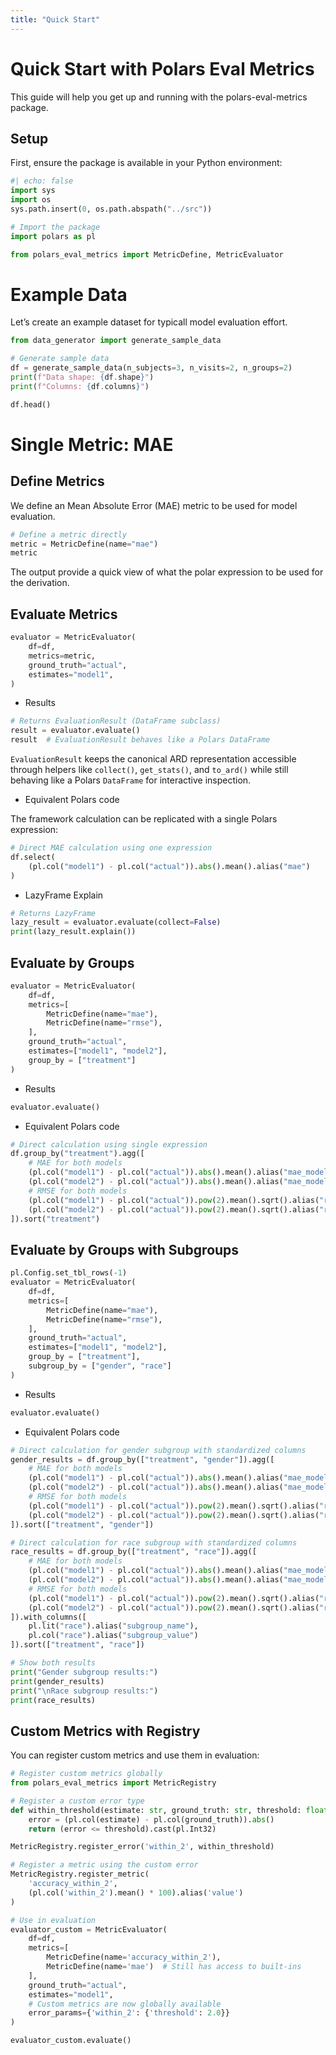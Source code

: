 ```yaml
---
title: "Quick Start"
---
```


# Quick Start with Polars Eval Metrics

This guide will help you get up and running with the polars-eval-metrics package.

## Setup

First, ensure the package is available in your Python environment:

```python
#| echo: false
import sys
import os
sys.path.insert(0, os.path.abspath("../src"))
```

```python
# Import the package
import polars as pl

from polars_eval_metrics import MetricDefine, MetricEvaluator
```

# Example Data 

Let's create an example dataset for typicall 
model evaluation effort. 

```python
from data_generator import generate_sample_data

# Generate sample data
df = generate_sample_data(n_subjects=3, n_visits=2, n_groups=2)
print(f"Data shape: {df.shape}")
print(f"Columns: {df.columns}")

df.head()
```

# Single Metric: MAE

## Define Metrics 

We define an Mean Absolute Error (MAE) metric to be used for model evaluation. 

```python
# Define a metric directly
metric = MetricDefine(name="mae")
metric
```

The output provide a quick view of what the polar expression
to be used for the derivation. 

## Evaluate Metrics 

```python
evaluator = MetricEvaluator(
    df=df,
    metrics=metric,
    ground_truth="actual",
    estimates="model1",
)
```

- Results 

```python
# Returns EvaluationResult (DataFrame subclass)
result = evaluator.evaluate()
result  # EvaluationResult behaves like a Polars DataFrame  
```

`EvaluationResult` keeps the canonical ARD representation accessible through
helpers like `collect()`, `get_stats()`, and `to_ard()` while still behaving
like a Polars `DataFrame` for interactive inspection.

- Equivalent Polars code

The framework calculation can be replicated with a single Polars expression:

```python
# Direct MAE calculation using one expression
df.select(
    (pl.col("model1") - pl.col("actual")).abs().mean().alias("mae")
)
``` 

- LazyFrame Explain

```python
# Returns LazyFrame
lazy_result = evaluator.evaluate(collect=False)  
print(lazy_result.explain())
```


## Evaluate by Groups

```python
evaluator = MetricEvaluator(
    df=df,
    metrics=[
        MetricDefine(name="mae"),
        MetricDefine(name="rmse"),
    ],
    ground_truth="actual",
    estimates=["model1", "model2"],
    group_by = ["treatment"]
)
```

- Results

```python
evaluator.evaluate()
```

- Equivalent Polars code

```python
# Direct calculation using single expression
df.group_by("treatment").agg([
    # MAE for both models
    (pl.col("model1") - pl.col("actual")).abs().mean().alias("mae_model1"),
    (pl.col("model2") - pl.col("actual")).abs().mean().alias("mae_model2"),
    # RMSE for both models  
    (pl.col("model1") - pl.col("actual")).pow(2).mean().sqrt().alias("rmse_model1"),
    (pl.col("model2") - pl.col("actual")).pow(2).mean().sqrt().alias("rmse_model2"),
]).sort("treatment")
```


## Evaluate by Groups with Subgroups

```python
pl.Config.set_tbl_rows(-1)
evaluator = MetricEvaluator(
    df=df,
    metrics=[
        MetricDefine(name="mae"),
        MetricDefine(name="rmse"),
    ],
    ground_truth="actual",
    estimates=["model1", "model2"],
    group_by = ["treatment"],
    subgroup_by = ["gender", "race"]
)
```

- Results

```python
evaluator.evaluate()
```

- Equivalent Polars code

```python
# Direct calculation for gender subgroup with standardized columns
gender_results = df.group_by(["treatment", "gender"]).agg([
    # MAE for both models
    (pl.col("model1") - pl.col("actual")).abs().mean().alias("mae_model1"),
    (pl.col("model2") - pl.col("actual")).abs().mean().alias("mae_model2"),
    # RMSE for both models  
    (pl.col("model1") - pl.col("actual")).pow(2).mean().sqrt().alias("rmse_model1"),
    (pl.col("model2") - pl.col("actual")).pow(2).mean().sqrt().alias("rmse_model2"),
]).sort(["treatment", "gender"])

# Direct calculation for race subgroup with standardized columns  
race_results = df.group_by(["treatment", "race"]).agg([
    # MAE for both models
    (pl.col("model1") - pl.col("actual")).abs().mean().alias("mae_model1"),
    (pl.col("model2") - pl.col("actual")).abs().mean().alias("mae_model2"),
    # RMSE for both models  
    (pl.col("model1") - pl.col("actual")).pow(2).mean().sqrt().alias("rmse_model1"),
    (pl.col("model2") - pl.col("actual")).pow(2).mean().sqrt().alias("rmse_model2"),
]).with_columns([
    pl.lit("race").alias("subgroup_name"),
    pl.col("race").alias("subgroup_value")
]).sort(["treatment", "race"])

# Show both results
print("Gender subgroup results:")
print(gender_results)
print("\nRace subgroup results:")
print(race_results)
```

## Custom Metrics with Registry

You can register custom metrics and use them in evaluation:

```python
# Register custom metrics globally
from polars_eval_metrics import MetricRegistry

# Register a custom error type
def within_threshold(estimate: str, ground_truth: str, threshold: float = 2.0):
    error = (pl.col(estimate) - pl.col(ground_truth)).abs()
    return (error <= threshold).cast(pl.Int32)

MetricRegistry.register_error('within_2', within_threshold)

# Register a metric using the custom error
MetricRegistry.register_metric(
    'accuracy_within_2',
    (pl.col('within_2').mean() * 100).alias('value')
)

# Use in evaluation
evaluator_custom = MetricEvaluator(
    df=df,
    metrics=[
        MetricDefine(name='accuracy_within_2'),
        MetricDefine(name='mae')  # Still has access to built-ins
    ],
    ground_truth="actual",
    estimates="model1",
    # Custom metrics are now globally available
    error_params={'within_2': {'threshold': 2.0}}
)

evaluator_custom.evaluate()
```
